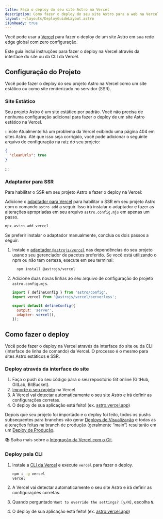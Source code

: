 ```yaml
---
title: Faça o deploy do seu site Astro na Vercel
description: Como fazer o deploy do seu site Astro para a web na Vercel.
layout: ~/layouts/DeployGuideLayout.astro
i18nReady: true
---
```


Você pode usar a [Vercel](http://vercel.com/) para fazer o deploy de um site Astro em sua rede edge global com zero configuração.

Este guia inclui instruções para fazer o deploy na Vercel através da interface do site ou da CLI da Vercel.

## Configuração do Projeto

Você pode fazer o deploy do seu projeto Astro na Vercel como um site estático ou como site renderizado no servidor (SSR).

### Site Estático

Seu projeto Astro é um site estático por padrão. Você não precisa de nenhuma configuração adicional para fazer o deploy de um site Astro estático na Vercel. 

:::note
Atualmente há um problema da Vercel exibindo uma página 404 em sites Astro. Até que isso seja corrigido, você pode adicionar o seguinte arquivo de configuração na raiz do seu projeto:

```json title="vercel.json"
{
  "cleanUrls": true
}
```
:::

### Adaptador para SSR

Para habilitar o SSR em seu projeto Astro e fazer o deploy na Vercel:

Adicione o [adaptador para Vercel](/pt-br/guides/integrations-guide/vercel/) para habilitar o SSR em seu projeto Astro com o comando `astro add` a seguir. Isso irá instalar o adaptador e fazer as alterações apropriadas em seu arquivo `astro.config.mjs` em apenas um passo.

```bash
npx astro add vercel
```

Se preferir instalar o adaptador manualmente, conclua os dois passos a seguir:

1. Instale o [adaptador `@astrojs/vercel`](/pt-br/guides/integrations-guide/vercel/) nas dependências do seu projeto usando seu gerenciador de pacotes preferido. Se você está utilizando o npm ou não tem certeza, execute em seu terminal:

    ```bash
      npm install @astrojs/vercel
    ```

1. Adicione duas novas linhas ao seu arquivo de configuração do projeto `astro.config.mjs`.

    ```js title="astro.config.mjs" ins={2, 5-6}
    import { defineConfig } from 'astro/config';
    import vercel from '@astrojs/vercel/serverless';

    export default defineConfig({
      output: 'server',
      adapter: vercel(),
    });
    ```

## Como fazer o deploy

Você pode fazer o deploy na Vercel através da interface do site ou da CLI (interface de linha de comando) da Vercel. O processo é o mesmo para sites Astro estáticos e SSR.

### Deploy através da interface do site

1. Faça o push do seu código para o seu repositório Git online (GitHub, GitLab, BitBucket).
2. [Importe o seu projeto](https://vercel.com/new) na Vercel.
3. A Vercel vai detectar automaticamente o seu site Astro e irá definir as configurações corretas.
4. O deploy de sua aplicação está feito! (ex. [astro.vercel.app](https://astro.vercel.app/))

Depois que seu projeto foi importado e o deploy foi feito, todos os pushs subsequentes para branches vão gerar [Deploys de Visualização](https://vercel.com/docs/concepts/deployments/environments#preview) e todas as alterações feitas na branch de produção (geralmente “main”) resultarão em um [Deploy de Produção](https://vercel.com/docs/concepts/deployments/environments#production).

📚 Saiba mais sobre a [Integração da Vercel com o Git](https://vercel.com/docs/concepts/git).


### Deploy pela CLI

1. Instale a [CLI da Vercel](https://vercel.com/cli) e execute `vercel` para fazer o deploy.

    ```bash
    npm i -g vercel
    vercel
    ```

2. A Vercel vai detectar automaticamente o seu site Astro e irá definir as configurações corretas.
3. Quando perguntado `Want to override the settings? [y/N]`, escolha `N`.
4. O deploy de sua aplicação está feito! (ex. [astro.vercel.app](https://astro.vercel.app/))

